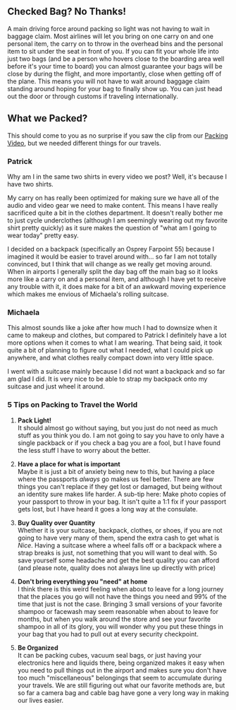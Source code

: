 

## Checked Bag? No Thanks!

A main driving force around packing so light was not having to wait in baggage claim. Most airlines will let you bring on one carry on and one personal item, the carry on to throw in the overhead bins and the personal item to sit under the seat in front of you. If you can fit your whole life into just two bags (and be a person who hovers close to the boarding area well before it's your time to board) you can almost guarantee your bags will be close by during the flight, and more importantly, close when getting off of the plane. This means you will not have to wait around baggage claim standing around hoping for your bag to finally show up. You can just head out the door or through customs if traveling internationally.

## What we Packed?

This should come to you as no surprise if you saw the clip from our [Packing Video](https://www.youtube.com/watch?v=5Bvh6_BpuDQ), but we needed different things for our travels.

### Patrick

<PatrickContent>
Why am I in the same two shirts in every video we post? Well, it's because I have two shirts.

My carry on has really been optimized for making sure we have all of the audio and video gear we need to make content. This means I have really sacrificed quite a bit in the clothes department. It doesn't really bother me to just cycle underclothes (although I am seemingly wearing out my favorite shirt pretty quickly) as it sure makes the question of "what am I going to wear today" pretty easy.

I decided on a backpack (specifically an Osprey Farpoint 55) because I imagined it would be easier to travel around with... so far I am not totally convinced, but I think that will change as we really get moving around. When in airports I generally split the day bag off the main bag so it looks more like a carry on and a personal item, and although I have yet to receive any trouble with it, it does make for a bit of an awkward moving experience which makes me envious of Michaela's rolling suitcase.

</PatrickContent>

### Michaela

<MichaelaContent>
This almost sounds like a joke after how much I had to downsize when it came to makeup and clothes, but compared to Patrick I definitely have a lot more options when it comes to what I am wearing. That being said, it took quite a bit of planning to figure out what I needed, what I could pick up anywhere, and what clothes really compact down into very little space.

I went with a suitcase mainly because I did not want a backpack and so far am glad I did. It is very nice to be able to strap my backpack onto my suitcase and just wheel it around.

</MichaelaContent>

### 5 Tips on Packing to Travel the World

1. **Pack Light!**  
   It should almost go without saying, but you just do not need as much stuff as you think you do. I am not going to say you have to only have a single packback or if you check a bag you are a fool, but I have found the less stuff I have to worry about the better.

2. **Have a place for what is important**  
   Maybe it is just a bit of anxiety being new to this, but having a place where the passports _always_ go makes us feel better. There are few things you can't replace if they get lost or damaged, but being without an identity sure makes life harder.
   A sub-tip here: Make photo copies of your passport to throw in your bag. It isn't quite a 1:1 fix if your passport gets lost, but I have heard it goes a long way at the consulate.

3. **Buy Quality over Quantity**  
   Whether it is your suitcase, backpack, clothes, or shoes, if you are not going to have very many of them, spend the extra cash to get what is _Nice_. Having a suitcase where a wheel falls off or a backpack where a strap breaks is just, not something that you will want to deal with. So save yourself some headache and get the best quality you can afford (and please note, quality does not always line up directly with price)

4. **Don't bring everything you "need" at home**  
   I think there is this weird feeling when about to leave for a long journey that the places you go will not have the things you need and 99% of the time that just is not the case. Bringing 3 small versions of your favorite shampoo or facewash may seem reasonable when about to leave for months, but when you walk around the store and see your favorite shampoo in all of its glory, you will wonder why you put these things in your bag that you had to pull out at every security checkpoint.

5. **Be Organized**  
   It can be packing cubes, vacuum seal bags, or just having your electronics here and liquids there, being organized makes it easy when you need to pull things out in the airport and makes sure you don't have too much "miscellaneous" belongings that seem to accumulate during your travels. We are still figuring out what our favorite methods are, but so far a camera bag and cable bag have gone a very long way in making our lives easier.
